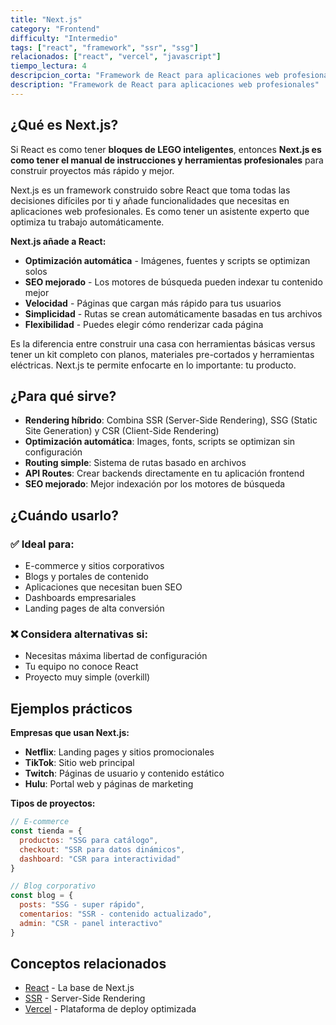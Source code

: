 ```yaml
---
title: "Next.js"
category: "Frontend"
difficulty: "Intermedio"
tags: ["react", "framework", "ssr", "ssg"]
relacionados: ["react", "vercel", "javascript"]
tiempo_lectura: 4
descripcion_corta: "Framework de React para aplicaciones web profesionales"
description: "Framework de React para aplicaciones web profesionales"
---
```


## ¿Qué es Next.js?

Si React es como tener **bloques de LEGO inteligentes**, entonces **Next.js es como tener el manual de instrucciones y herramientas profesionales** para construir proyectos más rápido y mejor.

Next.js es un framework construido sobre React que toma todas las decisiones difíciles por ti y añade funcionalidades que necesitas en aplicaciones web profesionales. Es como tener un asistente experto que optimiza tu trabajo automáticamente.

**Next.js añade a React:**
- **Optimización automática** - Imágenes, fuentes y scripts se optimizan solos
- **SEO mejorado** - Los motores de búsqueda pueden indexar tu contenido mejor
- **Velocidad** - Páginas que cargan más rápido para tus usuarios
- **Simplicidad** - Rutas se crean automáticamente basadas en tus archivos
- **Flexibilidad** - Puedes elegir cómo renderizar cada página

Es la diferencia entre construir una casa con herramientas básicas versus tener un kit completo con planos, materiales pre-cortados y herramientas eléctricas. Next.js te permite enfocarte en lo importante: tu producto.

## ¿Para qué sirve?

- **Rendering híbrido**: Combina SSR (Server-Side Rendering), SSG (Static Site Generation) y CSR (Client-Side Rendering)
- **Optimización automática**: Images, fonts, scripts se optimizan sin configuración
- **Routing simple**: Sistema de rutas basado en archivos
- **API Routes**: Crear backends directamente en tu aplicación frontend
- **SEO mejorado**: Mejor indexación por los motores de búsqueda

## ¿Cuándo usarlo?

### ✅ Ideal para:
- E-commerce y sitios corporativos
- Blogs y portales de contenido  
- Aplicaciones que necesitan buen SEO
- Dashboards empresariales
- Landing pages de alta conversión

### ❌ Considera alternativas si:
- Necesitas máxima libertad de configuración
- Tu equipo no conoce React
- Proyecto muy simple (overkill)

## Ejemplos prácticos

**Empresas que usan Next.js:**
- **Netflix**: Landing pages y sitios promocionales
- **TikTok**: Sitio web principal
- **Twitch**: Páginas de usuario y contenido estático
- **Hulu**: Portal web y páginas de marketing

**Tipos de proyectos:**
```javascript
// E-commerce
const tienda = {
  productos: "SSG para catálogo",
  checkout: "SSR para datos dinámicos", 
  dashboard: "CSR para interactividad"
}

// Blog corporativo
const blog = {
  posts: "SSG - super rápido",
  comentarios: "SSR - contenido actualizado",
  admin: "CSR - panel interactivo"
}
```

## Conceptos relacionados

- [React](/terminos/frontend/react) - La base de Next.js
- [SSR](/terminos/general/ssr) - Server-Side Rendering
- [Vercel](/terminos/general/vercel) - Plataforma de deploy optimizada